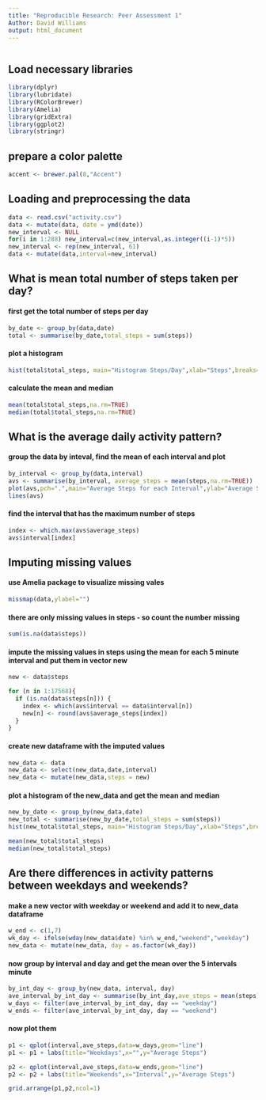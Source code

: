 ```yaml
---
title: "Reproducible Research: Peer Assessment 1"
Author: David Williams
output: html_document
---
```

```r

```
## Load necessary libraries
```r
library(dplyr)
library(lubridate)
library(RColorBrewer)
library(Amelia)
library(gridExtra)
library(ggplot2)
library(stringr)
```

## prepare a color palette
```r
accent <- brewer.pal(8,"Accent")
```

## Loading and preprocessing the data
```r
data <- read.csv("activity.csv")
data <- mutate(data, date = ymd(date))
new_interval <- NULL
for(i in 1:288) new_interval=c(new_interval,as.integer((i-1)*5))
new_interval <- rep(new_interval, 61)
data <- mutate(data,interval=new_interval)
```

## What is mean total number of steps taken per day?
#### first get the total number of steps per day
```r
by_date <- group_by(data,date)
total <- summarise(by_date,total_steps = sum(steps))
```
#### plot a histogram
```r
hist(total$total_steps, main="Histogram Steps/Day",xlab="Steps",breaks=10,col=accent[5])
```

#### calculate the mean and median
```r
mean(total$total_steps,na.rm=TRUE)
median(total$total_steps,na.rm=TRUE)
```

## What is the average daily activity pattern?
#### group the data by inteval, find the mean of each interval and plot
```r
by_interval <- group_by(data,interval)
avs <- summarise(by_interval, average_steps = mean(steps,na.rm=TRUE))
plot(avs,pch=".",main="Average Steps for each Interval",ylab="Average Steps",col=accent[6])
lines(avs)
```

#### find the interval that has the maximum number of steps
```r
index <- which.max(avs$average_steps)
avs$interval[index]
```

## Imputing missing values
#### use Amelia package to visualize missing vales
```r
missmap(data,ylabel="")
```

#### there are only missing values in steps - so count the number missing
```r
sum(is.na(data$steps))
```
#### impute the missing values in steps using the mean for each 5 minute interval and put them in vector new
```r
new <- data$steps

for (n in 1:17568){
  if (is.na(data$steps[n])) {
    index <- which(avs$interval == data$interval[n])
    new[n] <- round(avs$average_steps[index])
  }
}
```

#### create new dataframe with the imputed values
```r
new_data <- data
new_data <- select(new_data,date,interval)
new_data <- mutate(new_data,steps = new)
```

#### plot a histogram of the new_data and get the mean and median
```r
new_by_date <- group_by(new_data,date)
new_total <- summarise(new_by_date,total_steps = sum(steps))
hist(new_total$total_steps, main="Histogram Steps/Day",xlab="Steps",breaks=10,col=accent[7])

mean(new_total$total_steps)
median(new_total$total_steps)
```

## Are there differences in activity patterns between weekdays and weekends?
#### make a new vector with weekday or weekend and add it to new_data dataframe
```r
w_end <- c(1,7)
wk_day <- ifelse(wday(new_data$date) %in% w_end,"weekend","weekday")
new_data <- mutate(new_data, day = as.factor(wk_day))
```

#### now group by interval and day and get the mean over the 5 intervals minute
```r
by_int_day <- group_by(new_data, interval, day)
ave_interval_by_int_day <- summarise(by_int_day,ave_steps = mean(steps))
w_days <- filter(ave_interval_by_int_day, day == "weekday")
w_ends <- filter(ave_interval_by_int_day, day == "weekend")
```

#### now plot them
```r
p1 <- qplot(interval,ave_steps,data=w_days,geom="line")
p1 <- p1 + labs(title="Weekdays",x="",y="Average Steps")

p2 <- qplot(interval,ave_steps,data=w_ends,geom="line")
p2 <- p2 + labs(title="Weekends",x="Interval",y="Average Steps")

grid.arrange(p1,p2,ncol=1)
```